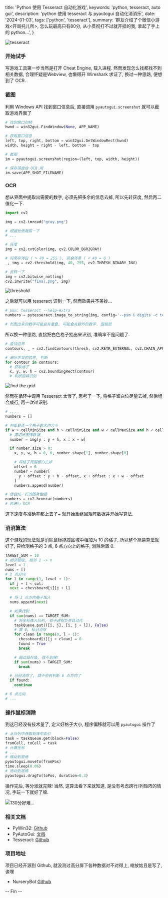   title: 'Python 使用 Tesseract 自动化游戏',
  keywords: 'python, tesseract, auto gui',
  description: 'python 使用 tesseract 与 pyautogui 自动化消消乐',
  date: '2024-01-03',
  tags: ['python', 'tesseract'],
  summary:
    '群友介绍了个微信小游戏<开局托儿所>, 怎么玩最高只有80分, 从小贯彻打不过就开挂的我, 拿起了手上的 python...',
}


<Img
  src="/weibo/large/6708d6c2gy1hlgko40qfqj20y80goqcp.jpg"
  alt="tesseract"
  width={1232}
  height={600}
/>

### 开始试手

写游戏工具第一步当然是打开 Cheat Engine, 载入进程. 然而发现怎么找都找不到相关数据, 合理怀疑是Webview, 也懒得开 Wireshark 求证了, 换过一种思路, 便想到了 OCR.

### 截图

利用 Windows API 找到窗口信息后, 直接调用 `pyautogui.screenshot` 就可以截取游戏界面了
```python
# 找到窗口句柄
hwnd = win32gui.FindWindow(None, APP_NAME)

# 获取窗口信息
left, top, right, bottom = win32gui.GetWindowRect(hwnd)
width, height = right - left, bottom - top

# 截图
im = pyautogui.screenshot(region=(left, top, width, height))

# 保存落盘给 OCR 用
im.save(APP_SHOT_FILENAME)
```

### OCR

想从界面中提取出需要的数字, 必须先把多余的信息去掉, 所以先转灰度, 然后再二值化一下.
```python
import cv2

img = cv2.imread("gray.png")

# 根据比例裁剪一下
# ...

# 灰度
img = cv2.cvtColor(img, cv2.COLOR_BGR2GRAY)

# 将黑字转白 ( > 40 = 255 ), 其余转黑 ( < 40 = 0 )
_, img = cv2.threshold(img, 40, 255, cv2.THRESH_BINARY_INV)

# 反转一下
img = cv2.bitwise_not(img)
cv2.imwrite("final.png", img)
```
<Img
  src="/weibo/large/6708d6c2gy1hlgnw8tsh4j20j608wju7.jpg"
  alt="threshold"
  note="二值化出数字"
  width={690}
  height={320}
/>

之后就可以用 tesseract 识别一下, 然而效果并不美妙...
```python
# psm: tesseract --help-extra
numbers = pytesseract.image_to_string(img, config='--psm 6 digits -c tessedit_char_whitelist="123456789"')

# 然而出来的数字可能会有重叠, 可能会有额外的数字. 很尴尬
```

所以换一种思路, 直接把白色格子抽出来识别, 准确率不是问题了.
```python
# 查找边界
contours, _ = cv2.findContours(thresh, cv2.RETR_EXTERNAL, cv2.CHAIN_APPROX_SIMPLE)

# 遍历明显的边界, 判断
for contour in contours:
  # 获取格子
  x, y, w, h = cv2.boundingRect(contour)
  # 判断后再识别
```

<Img
  src="/weibo/large/6708d6c2gy1hlgmhl37yuj20pc0c1tfn.jpg"
  alt="find the grid"
  note="找出格子"
  width={912}
  height={433}
/>

然而在循环中调用 Tesseract 太慢了, 思考了一下, 将格子留白位尽量去掉, 然后组合成行, 再一次过识别.
```python
# ...
numbers = []

# 判断是否一个格子的大约大小
if w > cellMinSize and h > cellMinSize and w < cellMaxSize and h < cellMaxSize:
  # 剪切出图像数据
  number = img[y : y + h, x : x + w]

  if number.size > 0:
    x, y, w, h = 0, 0, number.shape[1], number.shape[0]

    # 将格子周围留白去掉
    offset = 6
    number = number[
      y + offset : y + h - offset, x + offset : x + w - offset
    ]
    numbers.append(number)

# 组合成一行的图片数据
numbers = cv2.hconcat(numbers)    
# 再进行 OCR
```

这下速度与准确率都上去了~ 就开始重组回矩阵数据并开始写算法.

### 消消算法

这个游戏的玩法就是消除鼠标拖拽区域中相加为 10 的格子, 所以整个简易算法就好了, 只检测格子的 3 点, 6 点方向上的格子, 消除后置 0.
```python
TARGET_SUM = 10
# 相邻层级, 相邻 1 -> n
level = 1
nums = []
# 3 点方向
for l in range(1, level + 1):
  if j + l < col:
  next = chessboard[i][j + l]
  
  # 将 3 点方向格子加入
  nums.append(next)

  # 如果找到
  if sum(nums) == TARGET_SUM:
    # 将坐标推入队列, 有子进程负责自动化
    taskQueue.put(([i, j], [i, j + l]), False)
    # 置 0, 标记消除
    for clean in range(0, l + 1):
      chessboard[i][j + clean] = 0
      found = True
      break

    # 超过目标值, 找不到辣!
    if sum(nums) > TARGET_SUM:
      break

  # 已经消除了, 就不用再判断 6 点方向了
  if found:
    continue

# 6 点方向
# ...
```

### 操作鼠标消除

到这已经没有技术量了, 定义好格子大小, 程序偏移就可以用 `pyautogui` 操作了
```python
# 从队列中获取矩阵中索引
task = taskQueue.get(block=False)
fromCell, toCell = task
# 计算坐标
# ...
# 移动到首格
pyautogui.moveTo(fromPos)
time.sleep(0.06)
# 拖动到尾格
pyautogui.dragTo(toPos, duration=0.3)
```
操作完后, 等分涨就完辣! 当然, 这算法看下来就知道, 是没有考虑跨行/列矩阵的情况, 手玩一下就好了嘛.

<Img
  src="/weibo/large/6708d6c2gy1hlgkoj5ctrj206p082wfk.jpg"
  alt="130分好难..."
  note="130分好难"
  width={241}
  height={290}
/>

### 相关文档

- PyWin32: [Github](https://github.com/mhammond/pywin32)
- PyAutoGui: [文档](https://pyautogui.readthedocs.io/en/latest/)
- Tesseract: [Github](https://github.com/tesseract-ocr/tesseract)

### 项目地址

项目已经开源到 Github, 就没测过高分屏下各种数据对不对得上, 缩放姑且是写了, 诶嘿
- NurseryBot [Github](https://github.com/SakuraHentai/nursery-bot)

-- Fin --

